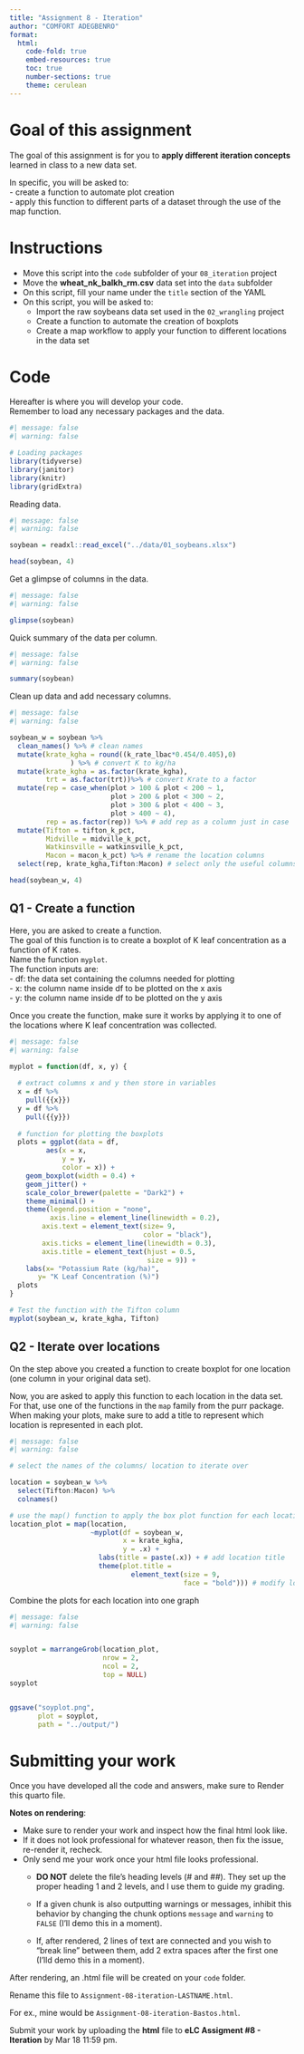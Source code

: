 ```yaml
---
title: "Assignment 8 - Iteration"
author: "COMFORT ADEGBENRO"  
format:
  html:
    code-fold: true 
    embed-resources: true
    toc: true
    number-sections: true
    theme: cerulean
---
```


# Goal of this assignment  
The goal of this assignment is for you to **apply different iteration concepts** learned in class to a new data set.  

In specific, you will be asked to:  
  - create a function to automate plot creation  
  - apply this function to different parts of a dataset through the use of the map function.  

# Instructions  
  - Move this script into the `code` subfolder of your `08_iteration` project  
  - Move the **wheat_nk_balkh_rm.csv** data set into the `data` subfolder  
  - On this script, fill your name under the `title` section of the YAML  
  - On this script, you will be asked to:  
    - Import the raw soybeans data set used in the `02_wrangling` project  
    - Create a function to automate the creation of boxplots  
    - Create a map workflow to apply your function to different locations in the data set  
    
# Code  
Hereafter is where you will develop your code.  
Remember to load any necessary packages and the data.

```r
#| message: false
#| warning: false

# Loading packages
library(tidyverse)
library(janitor) 
library(knitr) 
library(gridExtra)
```

Reading data.  
```r
#| message: false
#| warning: false

soybean = readxl::read_excel("../data/01_soybeans.xlsx")

head(soybean, 4)
```

Get a glimpse of columns in the data.
```r
#| message: false
#| warning: false

glimpse(soybean)
```

Quick summary of the data per column.
```r
#| message: false
#| warning: false

summary(soybean)
```

Clean up data and add necessary columns.
```r
#| message: false
#| warning: false

soybean_w = soybean %>%
  clean_names() %>% # clean names
  mutate(krate_kgha = round((k_rate_lbac*0.454/0.405),0)
               ) %>% # convert K to kg/ha
  mutate(krate_kgha = as.factor(krate_kgha),
         trt = as.factor(trt))%>% # convert Krate to a factor
  mutate(rep = case_when(plot > 100 & plot < 200 ~ 1,
                         plot > 200 & plot < 300 ~ 2,
                         plot > 300 & plot < 400 ~ 3,
                         plot > 400 ~ 4),
         rep = as.factor(rep)) %>% # add rep as a column just in case
  mutate(Tifton = tifton_k_pct,
         Midville = midville_k_pct,
         Watkinsville = watkinsville_k_pct,
         Macon = macon_k_pct) %>% # rename the location columns 
  select(rep, krate_kgha,Tifton:Macon) # select only the useful columns

head(soybean_w, 4)
```

## Q1 - Create a function  
Here, you are asked to create a function.  
The goal of this function is to create a boxplot of K leaf concentration as a function of K rates.    
Name the function `myplot`.  
The function inputs are:  
  - df: the data set containing the columns needed for plotting  
  - x: the column name inside df to be plotted on the x axis  
  - y: the column name inside df to be plotted on the y axis  

Once you create the function, make sure it works by applying it to one of the locations where K leaf concentration was collected.  

```r
#| message: false
#| warning: false

myplot = function(df, x, y) {
  
  # extract columns x and y then store in variables
  x = df %>% 
    pull({{x}})
  y = df %>%
    pull({{y}})
  
  # function for plotting the boxplots
  plots = ggplot(data = df,
         aes(x = x,
             y = y,
             color = x)) +
    geom_boxplot(width = 0.4) +
    geom_jitter() +
    scale_color_brewer(palette = "Dark2") +
    theme_minimal() +
    theme(legend.position = "none",
          axis.line = element_line(linewidth = 0.2),
        axis.text = element_text(size= 9, 
                                 color = "black"),
        axis.ticks = element_line(linewidth = 0.3),
        axis.title = element_text(hjust = 0.5,
                                  size = 9)) +
    labs(x= "Potassium Rate (kg/ha)", 
       y= "K Leaf Concentration (%)")
  plots
}

# Test the function with the Tifton column
myplot(soybean_w, krate_kgha, Tifton)

```


## Q2 - Iterate over locations  
On the step above you created a function to create boxplot for one location (one column in your original data set).  

Now, you are asked to apply this function to each location in the data set.  
For that, use one of the functions in the `map` family from the purr package.  
When making your plots, make sure to add a title to represent which location is represented in each plot.

```r
#| message: false
#| warning: false

# select the names of the columns/ location to iterate over

location = soybean_w %>%
  select(Tifton:Macon) %>%
  colnames()

# use the map() function to apply the box plot function for each location
location_plot = map(location,
                    ~myplot(df = soybean_w,
                            x = krate_kgha, 
                            y = .x) +
                      labs(title = paste(.x)) + # add location title
                      theme(plot.title = 
                              element_text(size = 9,
                                           face = "bold"))) # modify location title
```

Combine the plots for each location into one graph
```r
#| message: false
#| warning: false


soyplot = marrangeGrob(location_plot,
                       nrow = 2,
                       ncol = 2,
                       top = NULL)
soyplot


ggsave("soyplot.png", 
       plot = soyplot,
       path = "../output/")
```

# Submitting your work  
Once you have developed all the code and answers, make sure to Render this quarto file.  

**Notes on rendering**:  

- Make sure to render your work and inspect how the final html look like.  
- If it does not look professional for whatever reason, then fix the issue, re-render it, recheck.  
- Only send me your work once your html file looks professional.  
  - **DO NOT** delete the file's heading levels (# and ##). They set up the proper heading 1 and 2 levels, and I use them to guide my grading.  
  - If a given chunk is also outputting warnings or messages, inhibit this behavior by changing the chunk options `message` and `warning` to `FALSE` (I'll demo this in a moment).  
  
  - If, after rendered, 2 lines of text are connected and you wish to "break line" between them, add 2 extra spaces after the first one (I'lld demo this in a moment).  

After rendering, an .html file will be created on your `code` folder.  

Rename this file to `Assignment-08-iteration-LASTNAME.html`.    

For ex., mine would be `Assignment-08-iteration-Bastos.html`.

Submit your work by uploading the **html** file to **eLC Assigment #8 - Iteration** by Mar 18 11:59 pm.  
  




